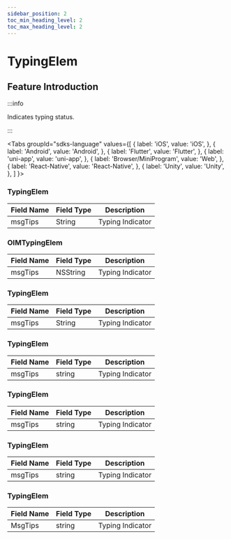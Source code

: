 ```yaml
---
sidebar_position: 2
toc_min_heading_level: 2
toc_max_heading_level: 2
---
```


# TypingElem

## Feature Introduction

:::info

Indicates typing status.

:::

<Tabs
groupId="sdks-language"
values={[
{ label: 'iOS', value: 'iOS', },
{ label: 'Android', value: 'Android', },
{ label: 'Flutter', value: 'Flutter', },
{ label: 'uni-app', value: 'uni-app', },
{ label: 'Browser/MiniProgram', value: 'Web', },
{ label: 'React-Native', value: 'React-Native', },
{ label: 'Unity', value: 'Unity', },
]
}>

<TabItem value="Flutter">

### TypingElem

| Field Name | Field Type | Description      |
| ---------- | ---------- | ---------------- |
| msgTips    | String     | Typing Indicator |

</TabItem>

<TabItem value="iOS">

### OIMTypingElem

| Field Name | Field Type | Description      |
| ---------- | ---------- | ---------------- |
| msgTips    | NSString   | Typing Indicator |

</TabItem>

<TabItem value="Android">

### TypingElem

| Field Name | Field Type | Description      |
| ---------- | ---------- | ---------------- |
| msgTips    | String     | Typing Indicator |

</TabItem>

<TabItem value="Web">

### TypingElem

| Field Name | Field Type | Description      |
| ---------- | ---------- | ---------------- |
| msgTips    | string     | Typing Indicator |

</TabItem>

<TabItem value="uni-app">

### TypingElem

| Field Name | Field Type | Description      |
| ---------- | ---------- | ---------------- |
| msgTips    | string     | Typing Indicator |

</TabItem>

<TabItem value="React-Native">

### TypingElem

| Field Name | Field Type | Description      |
| ---------- | ---------- | ---------------- |
| msgTips    | string     | Typing Indicator |

</TabItem>

<TabItem value="Unity">

### TypingElem

| Field Name | Field Type | Description      |
| ---------- | ---------- | ---------------- |
| MsgTips    | string     | Typing Indicator |

</TabItem>

</Tabs>